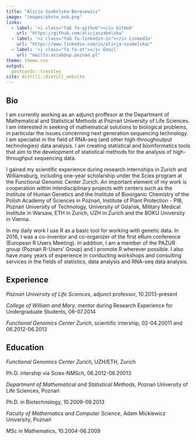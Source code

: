 ```yaml
---
title: "Alicja Szabelska-Beręsewicz"
image: "images/photo_asb.png"
links:
  - label: '<i class="fab fa-github"></i> GitHub'
    url: "https://github.com/alicjaszabelska"
  - label: '<i class="fab fa-linkedin-in"></i> LinkedIn'
    url: "https://www.linkedin.com/in/alicja-szabelska/"
  - label: '<i class="fa fa-at"></i> Email'
    url: "mailto:aszab@up.poznan.pl"
theme: theme.css
output:
  postcards::trestles
site: distill::distill_website
---
```

 
## Bio

I am currently working as an adjunct proffesor at the Department of Mathematical and Statistical Methods at Poznań University of Life Sciences. I am interested in seeking of mathematical solutions to biological problems, in particular the issues concerning next generation sequencing technology. I am specialist in the field of RNA-seq (and other high-throughoutput technologies) data analysis. I am creating statistical and bioinformatics tools that aim to the development of statistical methods for the analysis of high-throughput sequencing data. 

I gained my scientific experience during research internships in Zurich and Williamsburg, including one-year scholarship under the Sciex program at the Functional Genomic Center Zurich. An important element of my work is cooperation within interdisciplinary projects with centers such as the Institute of Human Genetics and the Institute of Bioorganic Chemistry of the Polish Academy of Sciences in Poznań, Institute of Plant Protection - PIB, Poznań University of Technology, University of Gdańsk, Military Medical Institute in Warsaw, ETH in Zurich, UZH in Zurich and the BOKU University in Vienna.

In my daily work I use R as a basic tool for working with genetic data. In 2016, I was a co-inventor and co-organizer of the first eRum conference (European R Users Meeting). In addition, I am a member of the PAZUR group (Poznań R-Users' Group) and I promote R wherever possible. I also have many years of experience in conducting workshops and consulting services in the fields of statistics, data analysis and RNA-seq data analysis.

## Experience

*Poznań University of Life Sciences*, adjunct professor, 10.2013-present

*College of William and Mary*, mentor during Research Experience for Undergraduate Students, 06-07.2014

*Functional Genomics Center Zurich*, scientific intership, 02-04.20011 and 06.2012-06.2013

## Education

*Functional Genomics Center Zurich*, UZH/ETH, Zurich

Ph.D. intership via Sciex-NMSch, 06.2012-06.20013

*Department of Mathematical and Statistical Methods*, Poznań University of Life Sciences, Poznań

Ph.D. in Biotechnology, 10.2009-09.2013

*Faculty of Mathematics and Computer Science*, Adam Mickiewicz University, Poznań

MSc in Mathematics, 10.2004-06.2009

